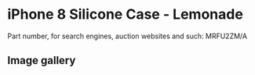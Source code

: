 
# iPhone 8 Silicone Case - Lemonade

Part number, for search engines, auction websites and such: MRFU2ZM/A

## Image gallery

<div style={{ width: "768px" }}>
  <GalleryComponent
    images={[
      {
        original: "/everysource/MRFU2.webp",
        thumbnail: "/everypreview/MRFU2.webp",
      },
      {
        original: "/everysource/MRFU2_AV1_GOLD.webp",
        thumbnail: "/everypreview/MRFU2_AV1_GOLD.webp",
      },
      {
        original: "/everysource/MRFU2_AV1_SILVER.webp",
        thumbnail: "/everypreview/MRFU2_AV1_SILVER.webp",
      },
      {
        original: "/everysource/MRFU2_AV1_SPACE_GRAY.webp",
        thumbnail: "/everypreview/MRFU2_AV1_SPACE_GRAY.webp",
      },
      {
        original: "/everysource/MRFU2_AV2.webp",
        thumbnail: "/everypreview/MRFU2_AV2.webp",
      }
    ]}
  />
</div>